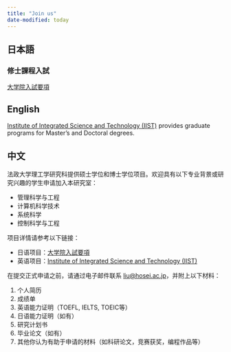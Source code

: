 ```yaml
---
title: "Join us"
date-modified: today
---
```



::: {.panel-tabset}
## 日本語
### 修士課程入試

[大学院入試要項](https://www.hosei.ac.jp/gs/jukensei/applicationguidelines/)

## English

[Institute of Integrated Science and Technology (IIST)](https://iist.hosei.ac.jp) provides graduate programs for Master's and Doctoral degrees.

## 中文     

法政大学理工学研究科提供硕士学位和博士学位项目。欢迎具有以下专业背景或研究兴趣的学生申请加入本研究室：

- 管理科学与工程
- 计算机科学技术
- 系统科学
- 控制科学与工程

项目详情请参考以下链接：

- 日语项目：[大学院入試要項](https://www.hosei.ac.jp/gs/jukensei/applicationguidelines/)
- 英语项目：[Institute of Integrated Science and Technology (IIST)](https://iist.hosei.ac.jp)

在提交正式申请之前，请通过电子邮件联系 [liu@hosei.ac.jp](mailto:liu@hosei.ac.jp)，并附上以下材料：

1. 个人简历
2. 成绩单
3. 英语能力证明（TOEFL, IELTS, TOEIC等）
4. 日语能力证明（如有）
5. 研究计划书
6. 毕业论文（如有）
7. 其他你认为有助于申请的材料（如科研论文，竞赛获奖，编程作品等）
:::